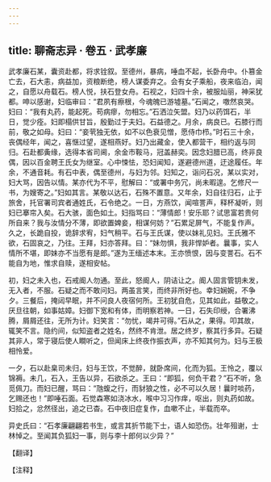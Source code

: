 ```yaml
---
---
---
```

title: 聊斋志异 · 卷五 · 武孝廉
---

武孝廉石某，囊资赴都，将求铨叙。至德州，暴病，唾血不起，长卧舟中。仆篡金亡去，石大恚，病益加，资粮断绝，榜人谋委弃之。会有女子乘船，夜来临泊，闻之，自愿以舟载石。榜人悦，扶石登女舟。石视之，妇四十余，被服灿丽，神采犹都。呻以感谢，妇临审曰：“君夙有瘵根，今魂魄已游墟墓。”石闻之，噭然哀哭。妇曰：“我有丸药，能起死。苟病瘳，勿相忘。”石洒泣矢盟。妇乃以药饵石，半日，觉少痊。妇即榻供甘旨，殷勤过于夫妇。石益德之。月余，病良已。石膝行而前，敬之如母。妇曰：“妾茕独无依，如不以色衰见憎，愿侍巾栉。”时石三十余，丧偶经年，闻之，喜惬过望，遂相燕好。妇乃出藏金，使入都营干，相约返与同归。石赴都夤缘，选得本省司阃，余金市鞍马，冠盖赫奕。因念妇腊已高，终非良偶，因以百金聘王氏女为继室。心中悚怯，恐妇闻知，遂避德州道，迂途履任。年余，不通音耗。有石中表，偶至德州，与妇为邻。妇知之，诣问石况，某以实对，妇大骂，因告以情。某亦代为不平，慰解曰：“或署中务冗，尚未暇遑。乞修尺一书，为嫂寄之。”妇如其言。某敬以达石，石殊不置意。又年余，妇自往归石，止于旅舍，托官署司宾者通姓氏，石令绝之。一日，方燕饮，闻喧詈声，释杯凝听，则妇已搴帘入矣。石大骇，面色如土。妇指骂曰：“薄情郎！安乐耶？试思富若贵何所自来？我与汝情分不薄，即欲置婢妾，相谋何妨？”石累足屏气，不能复作声。久之，长跪自投，诡辞求宥，妇气稍平。石与王氏谋，使以妹礼见妇。王氏雅不欲，石固哀之，乃往。王拜，妇亦答拜。曰：“妹勿惧，我非悍妒者。曩事，实人情所不堪，即妹亦不当愿有是郎。”遂为王缅述本末。王亦愤恨，因与变詈石。石不能自为地，惟求自赎，遂相安帖。

初，妇之未入也，石戒阍人勿通。至此，怒阍人，阴诘让之。阍人固言管钥未发，无入者，不服。石疑之而不敢问妇。两虽言笑，而终非所好也。幸妇娴婉，不争夕。三餐后，掩闼早眠，并不问良人夜宿何所。王初犹自危，见其如此，益敬之。厌旦往朝，如事姑嫜。妇御下宽和有体，而明察若神。一日，石失印绶，合署沸腾，屑屑还往，无所为计。妇笑言：“勿忧，竭井可得。”石从之，果得。叩其故，辄笑不言。隐约间，似知盗者之姓名，然终不肯泄。居之终岁，察其行多异。石疑其非人，常于寝后使人瞷听之，但闻床上终夜作振衣声，亦不知其何为。妇与王极相怜爱。

一夕，石以赴臬司未归，妇与王饮，不觉醉，就卧席间，化而为狐。王怜之，覆以锦褥。未几，石入，王告以异，石欲杀之。王曰：“即狐，何负干君？”石不听，急觅佩刀。而妇已醒，骂曰：“虺蝮之行，而豺狼之性，必不可以久居！曩时啖药，乞赐还也！”即唾石面。石觉森寒如浇冰水，喉中习习作痒，呕出，则丸药如故。妇拾之，忿然径出，追之已杳。石中夜旧症复作，血嗽不止，半载而卒。

异史氏曰：“石孝廉翩翩若书生，或言其折节能下士，语人如恐伤。壮年殂谢，士林悼之。至闻其负狐妇一事，则与李十郎何以少异？”

【翻译】

【注释】

